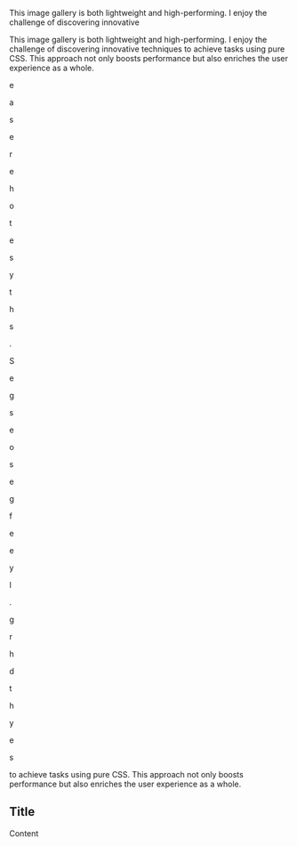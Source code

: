 
This image gallery is both lightweight and high-performing. I enjoy the challenge of discovering innovative

This image gallery is both lightweight and high-performing. I enjoy the challenge of discovering innovative techniques to achieve tasks using pure CSS. This approach not only boosts performance but also enriches the user experience as a whole.

e

a

s

e

r

e

h

o

t

e

s

y

t

h

s

.

S

e

g

s

e

o

s

e

g

f

e

e

y

I

.

g

r

h

d

t

h

y

e

s

 to achieve tasks using pure CSS. This approach not only boosts performance but also enriches the user experience as a whole.

## Title

Content